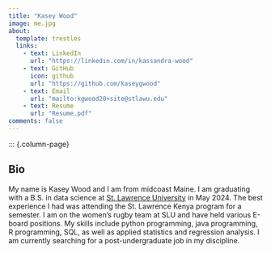 ```yaml
---
title: "Kasey Wood"
image: me.jpg
about:
  template: trestles
  links:
    - text: LinkedIn
      url: "https://linkedin.com/in/kassandra-wood"
    - text: GitHub
      icon: github
      url: "https://github.com/kaseygwood"
    - text: Email
      url: "mailto:kgwood20+site@stlawu.edu"
    - text: Resume
      url: "Resume.pdf"
comments: false
---
```

::: {.column-page}

## Bio

My name is Kasey Wood and I am from midcoast Maine. I am graduating with a B.S. in data science at [St. Lawrence University](https://www.stlawu.edu/){target="_blank"} in May 2024. The best experience I had was attending the St. Lawrence Kenya program for a semester. I am on the women's rugby team at SLU and have held various E-board positions. My skills include python programming, java programming, R programming, SQL, as well as applied statistics and regression analysis. I am currently searching for a post-undergraduate job in my discipline.

